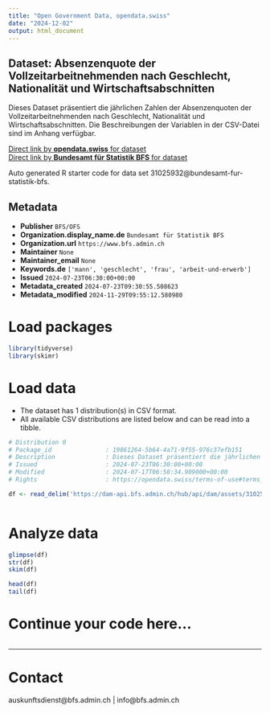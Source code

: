 ```yaml
---
title: "Open Government Data, opendata.swiss"
date: "2024-12-02"
output: html_document
---
```


## Dataset: Absenzenquote der Vollzeitarbeitnehmenden nach Geschlecht, Nationalität und Wirtschaftsabschnitten

Dieses Dataset präsentiert die jährlichen Zahlen der Absenzenquoten der Vollzeitarbeitnehmenden nach Geschlecht, Nationalität und Wirtschaftsabschnitten. Die Beschreibungen der Variablen in der CSV-Datei sind im Anhang verfügbar.

[Direct link by **opendata.swiss** for dataset](https://opendata.swiss/de/dataset/absenzenquote-der-vollzeitarbeitnehmenden-nach-geschlecht-nationalitat-und-wirtschaftsabschnitt4)<br>
[Direct link by **Bundesamt für Statistik BFS** for dataset](https://www.bfs.admin.ch/asset/de/ts-x-03.02.03.02.05)

Auto generated R starter code for data set 31025932@bundesamt-fur-statistik-bfs.

## Metadata

- **Publisher** `BFS/OFS`
- **Organization.display_name.de** `Bundesamt für Statistik BFS`
- **Organization.url** `https://www.bfs.admin.ch`
- **Maintainer** `None`
- **Maintainer_email** `None`
- **Keywords.de** `['mann', 'geschlecht', 'frau', 'arbeit-und-erwerb']`
- **Issued** `2024-07-23T06:30:00+00:00`
- **Metadata_created** `2024-07-23T09:30:55.508623`
- **Metadata_modified** `2024-11-29T09:55:12.580980`


# Load packages

```r

library(tidyverse)
library(skimr)

```

# Load data

-   The dataset has 1 distribution(s) in CSV format.
-   All available CSV distributions are listed below and can be read into a tibble.

```r

# Distribution 0
# Package_id               : 19861264-5b64-4a71-9f55-976c37efb151
# Description              : Dieses Dataset präsentiert die jährlichen Zahlen der Absenzenquoten der Vollzeitarbeitnehmenden nach Geschlecht, Nationalität und Wirtschaftsabschnitten. Die Beschreibungen der Variablen in der CSV-Datei sind im Anhang verfügbar.
# Issued                   : 2024-07-23T06:30:00+00:00
# Modified                 : 2024-07-17T06:58:34.909000+00:00
# Rights                   : https://opendata.swiss/terms-of-use#terms_by_ask

df <- read_delim('https://dam-api.bfs.admin.ch/hub/api/dam/assets/31025952/master')



```

# Analyze data

```r

glimpse(df)
str(df)
skim(df)

head(df)
tail(df)

```

# Continue your code here...

```r

```

------------------------------------------------------------------------

# Contact

auskunftsdienst@bfs.admin.ch | info@bfs.admin.ch
